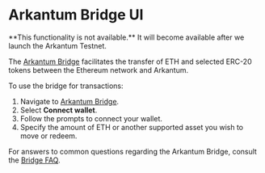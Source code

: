 

# Arkantum Bridge UI

<Callout emoji="🚧">
  **This functionality is not available.** It will become available after we
  launch the Arkantum Testnet.
</Callout>

The [Arkantum Bridge](https://bridge.arkantum.com/) facilitates the transfer of ETH and selected ERC-20 tokens between the Ethereum network and Arkantum.

To use the bridge for transactions:

1. Navigate to [Arkantum Bridge](https://bridge.arkantum.com/).
2. Select **Connect wallet**.
3. Follow the prompts to connect your wallet.
4. Specify the amount of ETH or another supported asset you wish to move or redeem.

For answers to common questions regarding the Arkantum Bridge, consult the [Bridge FAQ](https://docs.arkantum.com/integrations/bridges/faq).